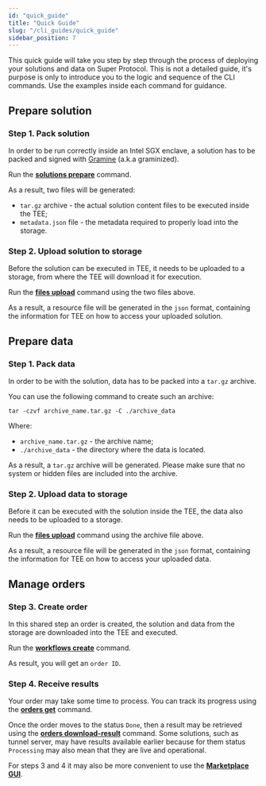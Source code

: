 ```yaml
---
id: "quick_guide"
title: "Quick Guide"
slug: "/cli_guides/quick_guide"
sidebar_position: 7
---
```


This quick guide will take you step by step through the process of deploying your solutions and data on Super Protocol. This is not a detailed guide, it's purpose is only to introduce you to the logic and sequence of the CLI commands. Use the examples inside each command for guidance.

## Prepare solution

### Step 1. Pack solution

In order to be run correctly inside an Intel SGX enclave, a solution has to be packed and signed with [Gramine](https://gramineproject.io/) (a.k.a graminized).

Run the [**solutions prepare**](/developers/cli_commands/solutions/prepare) command.

As a result, two files will be generated:
* `tar.gz` archive - the actual solution content files to be executed inside the TEE;
* `metadata.json` file - the metadata required to properly load into the storage.

### Step 2. Upload solution to storage

Before the solution can be executed in TEE, it needs to be uploaded to a storage, from where the TEE will download it for execution.

Run the [**files upload**](/developers/cli_commands/files/upload) command using the two files above.

As a result, a resource file will be generated in the `json` format, containing the information for TEE on how to access your uploaded solution.

## Prepare data

### Step 1. Pack data

In order to be with the solution, data has to be packed into a `tar.gz` archive.

You can use the following command to create such an archive:

```
tar -czvf archive_name.tar.gz -C ./archive_data
```
Where:
* `archive_name.tar.gz` - the archive name;
* `./archive_data` - the directory where the data is located.

As a result, a `tar.gz` archive will be generated. Please make sure that no system or hidden files are included into the archive.

### Step 2. Upload data to storage

Before it can be executed with the solution inside the TEE, the data also needs to be uploaded to a storage.

Run the [**files upload**](/developers/cli_commands/files/upload) command using the archive file above.

As a result, a resource file will be generated in the `json` format, containing the information for TEE on how to access your uploaded data.

## Manage orders

### Step 3. Create order

In this shared step an order is created, the solution and data from the storage are downloaded into the TEE and executed.

Run the [**workflows create**](/developers/cli_commands/workflows/create) command.

As result, you will get an `order ID`.

### Step 4. Receive results

Your order may take some time to process. You can track its progress using the [**orders get**](/developers/cli_commands/orders/get) command.

Once the order moves to the status `Done`, then a result may be retrieved using the [**orders download-result**](/developers/cli_commands/orders/download-result) command. Some solutions, such as tunnel server, may have results available earlier because for them status `Processing` may also mean that they are live and operational.

For steps 3 and 4 it may also be more convenient to use the [**Marketplace GUI**](/developers/marketplace/).














